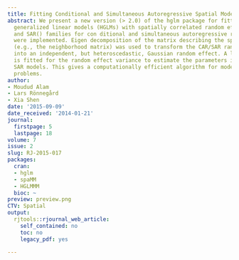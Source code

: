```yaml
---
title: Fitting Conditional and Simultaneous Autoregressive Spatial Models in hglm
abstract: We present a new version (> 2.0) of the hglm package for fitting hierarchical
  generalized linear models (HGLMs) with spatially correlated random effects. CAR()
  and SAR() families for con ditional and simultaneous autoregressive random effects
  were implemented. Eigen decomposition of the matrix describing the spatial structure
  (e.g., the neighborhood matrix) was used to transform the CAR/SAR random effects
  into an independent, but heteroscedastic, Gaussian random effect. A linear predictor
  is fitted for the random effect variance to estimate the parameters in the CAR and
  SAR models. This gives a computationally efficient algorithm for moderately sized
  problems.
author:
- Moudud Alam
- Lars Rönnegård
- Xia Shen
date: '2015-09-09'
date_received: '2014-01-21'
journal:
  firstpage: 5
  lastpage: 18
volume: 7
issue: 2
slug: RJ-2015-017
packages:
  cran:
  - hglm
  - spaMM
  - HGLMMM
  bioc: ~
preview: preview.png
CTV: Spatial
output:
  rjtools::rjournal_web_article:
    self_contained: no
    toc: no
    legacy_pdf: yes

---
```

